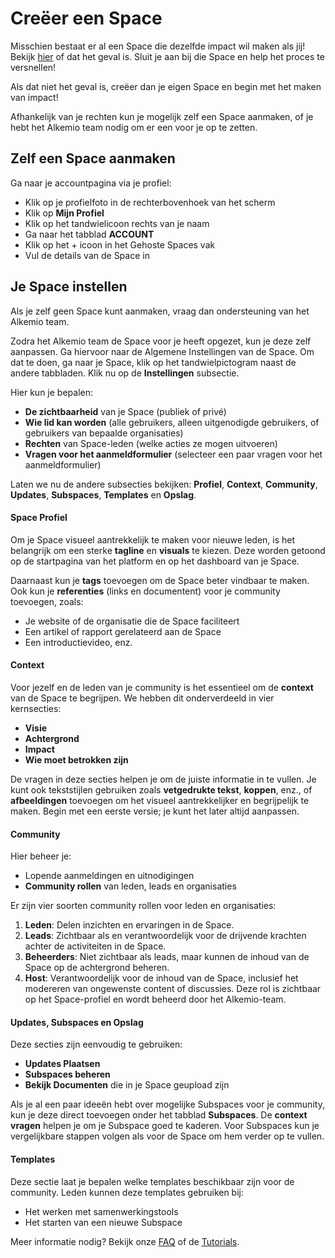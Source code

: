 # Creëer een Space

Misschien bestaat er al een Space die dezelfde impact wil maken als jij! Bekijk [hier](https://alkem.io/spaces) of dat het geval is.
Sluit je aan bij die Space en help het proces te versnellen!

Als dat niet het geval is, creëer dan je eigen Space en begin met het maken van impact!

Afhankelijk van je rechten kun je mogelijk zelf een Space aanmaken, of je hebt het Alkemio team nodig om er een voor je op te zetten.

## Zelf een Space aanmaken

Ga naar je accountpagina via je profiel:

- Klik op je profielfoto in de rechterbovenhoek van het scherm
- Klik op **Mijn Profiel**
- Klik op het tandwielicoon rechts van je naam
- Ga naar het tabblad **ACCOUNT**
- Klik op het + icoon in het Gehoste Spaces vak
- Vul de details van de Space in

## Je Space instellen

Als je zelf geen Space kunt aanmaken, vraag dan ondersteuning van het Alkemio team.

Zodra het Alkemio team de Space voor je heeft opgezet, kun je deze zelf aanpassen. Ga hiervoor naar de Algemene Instellingen van de Space. Om dat te doen, ga naar je Space, klik op het tandwielpictogram naast de andere tabbladen. Klik nu op de **Instellingen** subsectie.

Hier kun je bepalen:

- **De zichtbaarheid** van je Space (publiek of privé)
- **Wie lid kan worden** (alle gebruikers, alleen uitgenodigde gebruikers, of gebruikers van bepaalde organisaties)
- **Rechten** van Space-leden (welke acties ze mogen uitvoeren)
- **Vragen voor het aanmeldformulier** (selecteer een paar vragen voor het aanmeldformulier)

Laten we nu de andere subsecties bekijken: **Profiel**, **Context**, **Community**, **Updates**, **Subspaces**, **Templates** en **Opslag**.

#### Space Profiel

Om je Space visueel aantrekkelijk te maken voor nieuwe leden, is het belangrijk om een sterke **tagline** en **visuals** te kiezen. Deze worden getoond op de startpagina van het platform en op het dashboard van je Space.

Daarnaast kun je **tags** toevoegen om de Space beter vindbaar te maken. Ook kun je **referenties** (links en documentent) voor je community toevoegen, zoals:

- Je website of de organisatie die de Space faciliteert
- Een artikel of rapport gerelateerd aan de Space
- Een introductievideo, enz.

#### Context

Voor jezelf en de leden van je community is het essentieel om de **context** van de Space te begrijpen. We hebben dit onderverdeeld in vier kernsecties:

- **Visie**
- **Achtergrond**
- **Impact**
- **Wie moet betrokken zijn**

De vragen in deze secties helpen je om de juiste informatie in te vullen. Je kunt ook tekststijlen gebruiken zoals **vetgedrukte tekst**, **koppen**, enz., of **afbeeldingen** toevoegen om het visueel aantrekkelijker en begrijpelijk te maken. Begin met een eerste versie; je kunt het later altijd aanpassen.

#### Community

Hier beheer je:

- Lopende aanmeldingen en uitnodigingen
- **Community rollen** van leden, leads en organisaties

Er zijn vier soorten community rollen voor leden en organisaties:

1. **Leden**: Delen inzichten en ervaringen in de Space.
2. **Leads**: Zichtbaar als en verantwoordelijk voor de drijvende krachten achter de activiteiten in de Space.
3. **Beheerders**: Niet zichtbaar als leads, maar kunnen de inhoud van de Space op de achtergrond beheren.
4. **Host**: Verantwoordelijk voor de inhoud van de Space, inclusief het modereren van ongewenste content of discussies. Deze rol is zichtbaar op het Space-profiel en wordt beheerd door het Alkemio-team.

#### Updates, Subspaces en Opslag

Deze secties zijn eenvoudig te gebruiken:

- **Updates Plaatsen**
- **Subspaces beheren**
- **Bekijk Documenten** die in je Space geupload zijn

Als je al een paar ideeën hebt over mogelijke Subspaces voor je community, kun je deze direct toevoegen onder het tabblad **Subspaces**. De **context vragen** helpen je om je Subspace goed te kaderen. Voor Subspaces kun je vergelijkbare stappen volgen als voor de Space om hem verder op te vullen.

#### Templates

Deze sectie laat je bepalen welke templates beschikbaar zijn voor de community. Leden kunnen deze templates gebruiken bij:

- Het werken met samenwerkingstools
- Het starten van een nieuwe Subspace

Meer informatie nodig? Bekijk onze [FAQ](/faq) of de [Tutorials](/how-to/tutorials).
